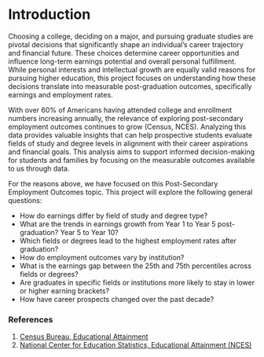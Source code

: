# Introduction
Choosing a college, deciding on a major, and pursuing graduate studies are pivotal decisions that significantly shape an individual’s career trajectory and financial future. These choices determine career opportunities and influence long-term earnings potential and overall personal fulfillment. While personal interests and intellectual growth are equally valid reasons for pursuing higher education, this project focuses on understanding how these decisions translate into measurable post-graduation outcomes, specifically earnings and employment rates.

With over 60% of Americans having attended college and enrollment numbers increasing annually, the relevance of exploring post-secondary employment outcomes continues to grow (Census, NCES). Analyzing this data provides valuable insights that can help prospective students evaluate fields of study and degree levels in alignment with their career aspirations and financial goals. This analysis aims to support informed decision-making for students and families by focusing on the measurable outcomes available to us through data.

For the reasons above, we have focused on this Post-Secondary Employment Outcomes topic. This project will explore the following general questions:

- How do earnings differ by field of study and degree type?
- What are the trends in earnings growth from Year 1 to Year 5 post-graduation? Year 5 to Year 10?
- Which fields or degrees lead to the highest employment rates after graduation?
- How do employment outcomes vary by institution?
- What is the earnings gap between the 25th and 75th percentiles across fields or degrees?
- Are graduates in specific fields or institutions more likely to stay in lower or higher earning brackets?
- How have career prospects changed over the past decade?

### References
1. [Census Bureau, Educational Attainment](https://www.census.gov/data/tables/2018/demo/education-attainment/cps-detailed-tables.html)
2. [National Center for Education Statistics, Educational Attainment (NCES)](https://nces.ed.gov/fastfacts/display.asp?id=27#:~:text=Between%202010%20and%202022%2C%20educational%20attainment%20rates%20increased%20for%20both,for%20females%20than%20for%20males.)

